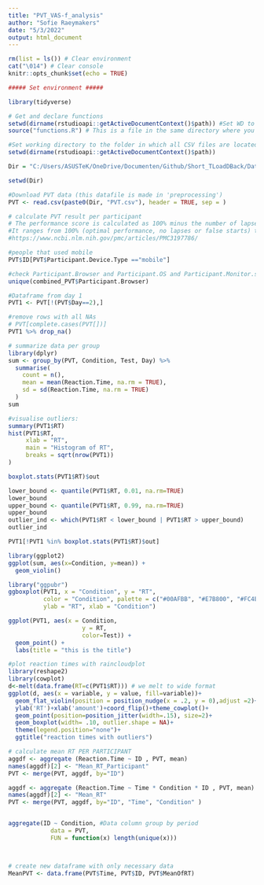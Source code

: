 ```yaml
---
title: "PVT_VAS-f_analysis"
author: "Sofie Raeymakers"
date: "5/3/2022"
output: html_document
---
```


```r
rm(list = ls()) # Clear environment
cat("\014") # Clear console
knitr::opts_chunk$set(echo = TRUE)
```

```r
##### Set environment #####

library(tidyverse)

# Get and declare functions
setwd(dirname(rstudioapi::getActiveDocumentContext()$path)) #Set WD to script location - Else it can't find functions.R
source("functions.R") # This is a file in the same directory where you can stash your functions so you can save them there and have them together

#Set working directory to the folder in which all CSV files are located
setwd(dirname(rstudioapi::getActiveDocumentContext()$path))

Dir = "C:/Users/ASUSTeK/OneDrive/Documenten/Github/Short_TLoadDBack/Data/"

setwd(Dir)

#Download PVT data (this datafile is made in 'preprocessing')
PVT <- read.csv(paste0(Dir, "PVT.csv"), header = TRUE, sep = )

```

```r


# calculate PVT result per participant 
# The performance score is calculated as 100% minus the number of lapses and false starts relative to the number of valid stimuli and false starts. 
#It ranges from 100% (optimal performance, no lapses or false starts) to 0% (worst possible performance, only lapses and false starts). 
#https://www.ncbi.nlm.nih.gov/pmc/articles/PMC3197786/

#people that used mobile
PVT$ID[PVT$Participant.Device.Type =="mobile"]

#check Participant.Browser and Participant.OS and Participant.Monitor.size
unique(combined_PVT$Participant.Browser)

#Dataframe from day 1
PVT1 <- PVT[!(PVT$Day==2),]

#remove rows with all NAs
# PVT[complete.cases(PVT[])]
PVT1 %>% drop_na()

# summarize data per group
library(dplyr)
sum <- group_by(PVT, Condition, Test, Day) %>%
  summarise(
    count = n(),
    mean = mean(Reaction.Time, na.rm = TRUE),
    sd = sd(Reaction.Time, na.rm = TRUE)
  )
sum

#visualise outliers:
summary(PVT1$RT)
hist(PVT1$RT,
     xlab = "RT",
     main = "Histogram of RT",
     breaks = sqrt(nrow(PVT1))
)

boxplot.stats(PVT1$RT)$out

lower_bound <- quantile(PVT1$RT, 0.01, na.rm=TRUE)
lower_bound
upper_bound <- quantile(PVT1$RT, 0.99, na.rm=TRUE)
upper_bound
outlier_ind <- which(PVT1$RT < lower_bound | PVT1$RT > upper_bound)
outlier_ind

PVT1[!PVT1 %in% boxplot.stats(PVT1$RT)$out]

library(ggplot2)
ggplot(sum, aes(x=Condition, y=mean)) + 
  geom_violin()

library("ggpubr")
ggboxplot(PVT1, x = "Condition", y = "RT", 
          color = "Condition", palette = c("#00AFBB", "#E7B800", "#FC4E07"),
          ylab = "RT", xlab = "Condition")

ggplot(PVT1, aes(x = Condition, 
                     y = RT, 
                     color=Test)) +
  geom_point() +
  labs(title = "this is the title")

#plot reaction times with raincloudplot
library(reshape2)
library(cowplot)
d<-melt(data.frame(RT=c(PVT1$RT))) # we melt to wide format 
ggplot(d, aes(x = variable, y = value, fill=variable))+
  geom_flat_violin(position = position_nudge(x = .2, y = 0),adjust =2)+
  ylab('RT')+xlab('amount')+coord_flip()+theme_cowplot()+
  geom_point(position=position_jitter(width=.15), size=2)+
  geom_boxplot(width= .10, outlier.shape = NA)+
  theme(legend.position="none")+
  ggtitle("reaction times with outliers")

# calculate mean RT PER PARTICIPANT 
aggdf <- aggregate (Reaction.Time ~ ID , PVT, mean)
names(aggdf)[2] <- "Mean_RT_Participant"
PVT <- merge(PVT, aggdf, by="ID")

aggdf <- aggregate (Reaction.Time ~ Time * Condition * ID , PVT, mean)
names(aggdf)[2] <- "Mean_RT"
PVT <- merge(PVT, aggdf, by="ID", "Time", "Condition" )


aggregate(ID ~ Condition, #Data column group by period
            data = PVT, 
            FUN = function(x) length(unique(x)))



# create new dataframe with only necessary data
MeanPVT <- data.frame(PVT$Time, PVT$ID, PVT$MeanOfRT)


```